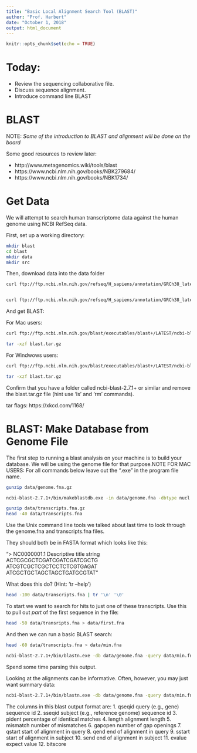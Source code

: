 ```yaml
---
title: "Basic Local Alignment Search Tool (BLAST)"
author: "Prof. Harbert"
date: "October 1, 2018"
output: html_document
---
```


```r
knitr::opts_chunk$set(echo = TRUE)
```
# Today:

+ Review the sequencing collaborative file.
+ Discuss sequence alignment.
+ Introduce command line BLAST

# BLAST

NOTE: *Some of the introduction to BLAST and alignment will be done on the board*


Some good resources to review later:

+ http://www.metagenomics.wiki/tools/blast
+ https://www.ncbi.nlm.nih.gov/books/NBK279684/
+ https://www.ncbi.nlm.nih.gov/books/NBK1734/



# Get Data

We will attempt to search human transcriptome data against the human genome using NCBI RefSeq data.

First, set up a working directory:

```bash
mkdir blast
cd blast
mkdir data
mkdir src


```

Then, download data into the data folder

```bash

curl ftp://ftp.ncbi.nlm.nih.gov/refseq/H_sapiens/annotation/GRCh38_latest/refseq_identifiers/GRCh38_latest_genomic.fna.gz  > data/genome.fna.gz


curl ftp://ftp.ncbi.nlm.nih.gov/refseq/H_sapiens/annotation/GRCh38_latest/refseq_identifiers/GRCh38_latest_rna.fna.gz  > data/transcripts.fna.gz


```

And get BLAST:

For Mac users:

```bash
curl ftp://ftp.ncbi.nlm.nih.gov/blast/executables/blast+/LATEST/ncbi-blast-2.7.1+-x64-macosx.tar.gz > blast.tar.gz

tar -xzf blast.tar.gz

```

For Windwows users:

```bash
curl ftp://ftp.ncbi.nlm.nih.gov/blast/executables/blast+/LATEST/ncbi-blast-2.7.1+-x64-win64.tar.gz > blast.tar.gz

tar -xzf blast.tar.gz
```

Confirm that you have a folder called ncbi-blast-2.7.1+ or similar and remove the blast.tar.gz file (hint use 'ls' and 'rm' commands).


tar flags: https://xkcd.com/1168/


# BLAST: Make Database from Genome File

The first step to running a blast analysis on your machine is to build your database. We will be using the genome file for that purpose.NOTE FOR MAC USERS: For all commands below leave out the ".exe" in the program file name.

```bash
gunzip data/genome.fna.gz

ncbi-blast-2.7.1+/bin/makeblastdb.exe -in data/genome.fna -dbtype nucl -title human


```

```bash
gunzip data/transcripts.fna.gz
head -40 data/transcripts.fna

```

Use the Unix command line tools we talked about last time to look through the genome.fna and transcripts.fna files.



They should both be in FASTA format which looks like this:

"> NC0000001.1 Descriptive title string<br>
ACTCGCGCTCGATCGATCGATCGCTG<br>
ATCGTCGCTCGCTCCTCTCGTGAGAT<br>
ATCGCTGCTAGCTAGCTGATGCGTAT"

What does this do? (Hint: 'tr --help')

```bash
head -100 data/transcripts.fna | tr '\n' '\0'

```


To start we want to search for hits to just one of these transcripts. Use this to pull out *part* of the first sequence in the file:

```bash
head -50 data/transripts.fna > data/first.fna
```

And then we can run a basic BLAST search:

```bash
head -60 data/transcripts.fna > data/min.fna

ncbi-blast-2.7.1+/bin/blastn.exe -db data/genome.fna -query data/min.fna -evalue 1e-50 

```

Spend some time parsing this output.

Looking at the alignments can be informative. Often, however, you may just want summary data:

```bash
ncbi-blast-2.7.1+/bin/blastn.exe -db data/genome.fna -query data/min.fna -evalue 1e-50 -outfmt 6
```

The columns in this blast output format are:
 1. 	 qseqid 	 query (e.g., gene) sequence id
 2. 	 sseqid 	 subject (e.g., reference genome) sequence id
 3. 	 pident 	 percentage of identical matches
 4. 	 length 	 alignment length
 5. 	 mismatch 	 number of mismatches
 6. 	 gapopen 	 number of gap openings
 7. 	 qstart 	 start of alignment in query
 8. 	 qend 	 end of alignment in query
 9. 	 sstart 	 start of alignment in subject
 10. 	 send 	 end of alignment in subject
 11. 	 evalue 	 expect value
 12.  bitscore  
 
